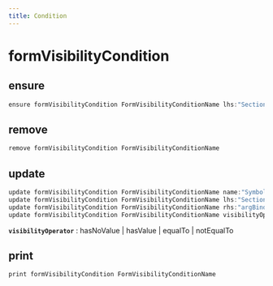 ```yaml
---
title: Condition
---
```


# formVisibilityCondition

## ensure

```js filename="Terminal" copy
ensure formVisibilityCondition FormVisibilityConditionName lhs:"SectionField | Grid/Field"
```


## remove

```js filename="Terminal" copy
remove formVisibilityCondition FormVisibilityConditionName
```


## update

```js filename="Terminal" copy
update formVisibilityCondition FormVisibilityConditionName name:"Symbol"
update formVisibilityCondition FormVisibilityConditionName lhs:"SectionField | Grid/Field"
update formVisibilityCondition FormVisibilityConditionName rhs:"argBinderValue"
update formVisibilityCondition FormVisibilityConditionName visibilityOperator:"..."
```

**`visibilityOperator`**
 : hasNoValue | hasValue | equalTo | notEqualTo


## print

```js filename="Terminal" copy
print formVisibilityCondition FormVisibilityConditionName
```


